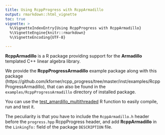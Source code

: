 ```yaml
---
title: Using RcppProgress with RcppArmadillo
output: rmarkdown::html_vignette
toc: true
vignette: >
  %\VignetteIndexEntry{Using RcppProgress with RcppArmadillo}
  %\VignetteEngine{knitr::rmarkdown}
  %\VignetteEncoding{UTF-8}

---
```


**RcppArmadillo** is a R package providing support for the **Armadillo** templated C++ linear algebra library.

We provide the **RcppProgressArmadillo** example package along with this package 
(https://github.com/kforner/rcpp_progress/tree/master/inst/examples/RcppProgressArmadillo), 
that can also be found in the  `examples/RcppProgressArmadillo` directory of installed package.

You can use the [test_amardillo_multithreaded](../reference/test_amardillo_multithreaded.html) R function 
to easily compile, run and test it.


The peculiarity is that you have to include the `RcppArmadillo.h` header before the
`progress.hpp` RcppProgress header, and add **RcppArmadillo** in the `LinkingTo:`
field of the package `DESCRIPTION` file.
